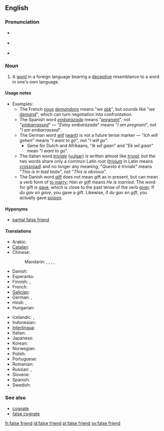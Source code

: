 ==English==
{{was wotd|2007|May|4}}
{{wikipedia}}

===Pronunciation===
* {{a|RP}} {{IPA|/ˌfɒls ˈfrɛnd/|/ˌfɔːls ˈfrɛnd/}}
* {{a|US}} {{IPA|/ˌfɑːls ˈfrɛnd/}}
* {{audio|en-us-false friend.ogg|Audio (US)}}

===Noun===
{{en-noun|sg=[[false]] [[friend]]}}

# {{linguistics|idiomatic}} A [[word]] in a foreign language bearing a [[deceptive]] resemblance to a word in one's own language.

====Usage notes====
* Examples:
** The French ''[[nous]] [[demandons]]'' means "''we [[ask]]''", but sounds like "''we [[demand]]''", which can turn negotiation into confrontation.
** The Spanish word ''[[embarazada]]'' means "''[[pregnant]]''", not "''[[embarrassed]]''" &mdash; "''Estoy embarazada''" means "''I am pregnant''", not "''I am embarrassed''".
** The German word ''[[will]]'' ([[want]]) is not a future tense marker &mdash; "''Ich will gehen''" means "''I want to go''", not "''I will go''".
*** Same for Dutch and Afrikaans, "''Ik wil gaan''" and "''Ek wil gaan''" mean "''I want to go''".
** The Italian word ''[[triviale]]'' ([[vulgar]]) is written almost like ''[[trivial]]'', but the two words share only a common Latin root (''[[trivium]]'' in Latin means [[crossroad]]) and no longer any meaning; "''Questo è triviale''" means "''This is in bad taste''", not "''This is obvious''".
** The Danish word ''[[gift]]'' does not mean gift as in present, but can mean a verb form of [[married|to marry]]; ''Han er gift'' means ''He is married''. The word for gift is [[gave]], which is close to the past tense of the verb [[giver]]. If ''du gav en gave'', you gave a gift. Likewise, if ''du gav en gift'', you actually gave [[poison]].

====Hyponyms====
* [[partial false friend]]

====Translations====
{{trans-top|false friend}}
* Arabic: {{t-|ar|صديق كاذب|m|tr=Sadiiq kaaDib}}
* [[Catalan]]: {{t-|ca|fals amic|m}}
* Chinese:
*: Mandarin: {{t|cmn|偽友|sc=Hani}},  {{t|cmn|伪友|tr=wěi yǒu|sc=Hani}},  {{t|cmn|假友|tr=jiǎ yǒu|sc=Hani}},  {{t|cmn|假等義|sc=Hani}},  {{t|cmn|假等义|tr=jiǎ děngyì|sc=Hani}}
* Danish: {{t-|da|falsk ven}}
* Esperanto: {{t-|eo|falsa amiko|xs=Esperanto}}
* Finnish: {{t-|fi|väärä ystävä}}, {{t-|fi|petollinen ystävä}}
* French: {{t+|fr|faux-ami|m}}
* [[Galician]]: {{t-|gl|falso amigo|m|xs=Galician}}
* German: {{t-|de|falscher Freund|m}}, {{t-|de|Übersetzungsfalle|f}}
* Hindi: {{t-|hi|झूठा दोस्त|tr=jhūṭhā dost|xs=Hindi}}, {{t-|hi|झूठे दोस्त|p|tr=jhūṭhē dōst|xs=Hindi}}
* Hungarian: {{t+|hu|hamis barát}}
{{trans-mid}}
* Icelandic: {{t-|is|falsvinir|m|p}},  {{t-|is|svikatengsl|n|p}}
* Indonesian: {{t-|id|teman palsu|xs=Indonesian}}
* [[Interlingua]]: {{t-|ia|false amico|xs=Interlingua}}
* Italian: {{t-|it|falso amico|m}}
* Japanese: {{t-|ja|偽りの友|tr=いつわりのとも, itsuwari-no tomo}}
* Korean: {{t-|ko|거짓 친구|tr=geojit chingu|sc=Hang}}
* Norwegian: {{t-|no|falsk venn}}
* Polish: {{t+|pl|fałszywy przyjaciel|m}}
* Portuguese: {{t-|pt|falso amigo|m}}
* Romanian: {{t-|ro|prieten fals|m}}
* Russian: {{t-|ru|ложный друг|m|tr=lóžnyj drug}}, {{t-|ru|ложные друзья|m|p|tr=lóžnyje druzjá}}
* Slovene: {{t-|sl|lažni prijatelj|m}}
* Spanish: {{t+|es|falso amigo|m}}
* Swedish: {{t-|sv|falsk vän|c}}
{{trans-bottom}}

===See also===
* [[cognate]]
* [[false cognate]]

[[fr:false friend]]
[[id:false friend]]
[[pl:false friend]]
[[sv:false friend]]